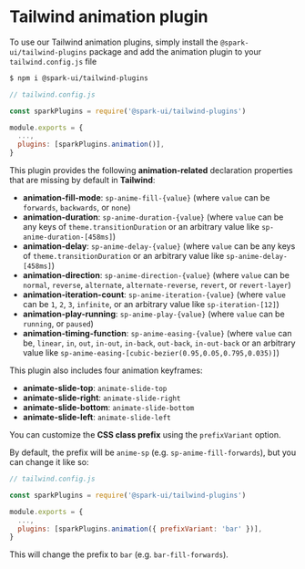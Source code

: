
<Meta title="utils/Tailwind plugins/animations" />

# Tailwind animation plugin

To use our Tailwind animation plugins, simply install the `@spark-ui/tailwind-plugins` package and add the animation plugin to your `tailwind.config.js` file

```bash
$ npm i @spark-ui/tailwind-plugins
```

```js
// tailwind.config.js

const sparkPlugins = require('@spark-ui/tailwind-plugins')

module.exports = {
  ...,
  plugins: [sparkPlugins.animation()],
}

```

This plugin provides the following **animation-related** declaration properties that are missing by default in **Tailwind**:

- **animation-fill-mode**: `sp-anime-fill-{value}` (where `value` can be `forwards`, `backwards`, or `none`)
- **animation-duration**: `sp-anime-duration-{value}` (where `value` can be any keys of `theme.transitionDuration` or an arbitrary value like `sp-anime-duration-[458ms]`)
- **animation-delay**: `sp-anime-delay-{value}` (where `value` can be any keys of `theme.transitionDuration` or an arbitrary value like `sp-anime-delay-[458ms]`)
- **animation-direction**: `sp-anime-direction-{value}` (where `value` can be `normal`, `reverse`, `alternate`, `alternate-reverse`, `revert`, or `revert-layer`)
- **animation-iteration-count**: `sp-anime-iteration-{value}` (where `value` can be `1`, `2`, `3`, `infinite`, or an arbitrary value like `sp-iteration-[12]`)
- **animation-play-running**: `sp-anime-play-{value}` (where `value` can be `running`, or `paused`)
- **animation-timing-function**: `sp-anime-easing-{value}` (where `value` can be, `linear`, `in`, `out`, `in-out`, `in-back`, `out-back`, `in-out-back` or an arbitrary value like `sp-anime-easing-[cubic-bezier(0.95,0.05,0.795,0.035)]`)

<StoryHeading label="@keyframes" as="h3" />

This plugin also includes four animation keyframes:

- **animate-slide-top**: `animate-slide-top`
- **animate-slide-right**: `animate-slide-right`
- **animate-slide-bottom**: `animate-slide-bottom`
- **animate-slide-left**: `animate-slide-left`

<StoryHeading label="plugin options" as="h3" />

You can customize the **CSS class prefix** using the `prefixVariant` option.

By default, the prefix will be `anime-sp` (e.g. `sp-anime-fill-forwards`), but you can change it like so:

```js
// tailwind.config.js

const sparkPlugins = require('@spark-ui/tailwind-plugins')

module.exports = {
  ...,
  plugins: [sparkPlugins.animation({ prefixVariant: 'bar' })],
}

```

This will change the prefix to `bar` (e.g. `bar-fill-forwards`).
